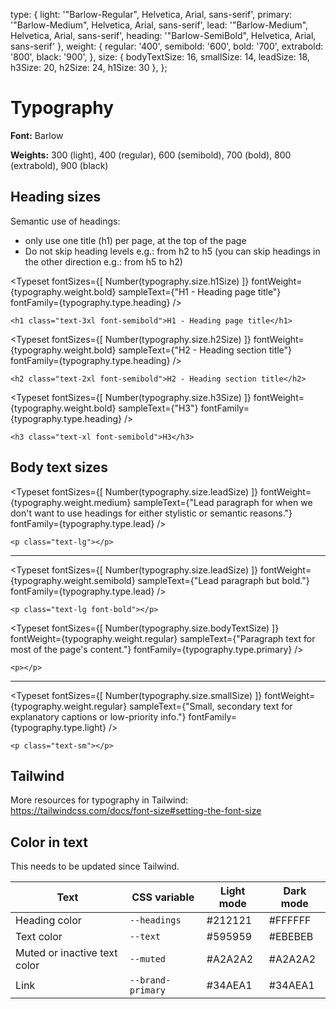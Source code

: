 
<Meta title="Brand/Typography" />

  type: {
    light: '"Barlow-Regular", Helvetica, Arial, sans-serif',
    primary: '"Barlow-Medium", Helvetica, Arial, sans-serif',
    lead: '"Barlow-Medium", Helvetica, Arial, sans-serif',
    heading: '"Barlow-SemiBold", Helvetica, Arial, sans-serif'
  },
  weight: {
    regular: '400',
    semibold: '600',
    bold: '700',
    extrabold: '800',
    black: '900',
  },
  size: {
    bodyTextSize: 16,
    smallSize: 14,
    leadSize: 18,
    h3Size: 20,
    h2Size: 24,
    h1Size: 30
  },
};


# Typography
**Font:** Barlow

**Weights:** 300 (light), 400 (regular), 600 (semibold), 700 (bold), 800 (extrabold), 900 (black)

## **Heading sizes**

Semantic use of headings:
- only use one title (h1) per page, at the top of the page
- Do not skip heading levels e.g.: from h2 to h5 (you can skip headings in the other direction e.g.: from h5 to h2)

<Typeset
  fontSizes={[
    Number(typography.size.h1Size)
  ]}
  fontWeight={typography.weight.bold}
  sampleText={"H1 - Heading page title"}
  fontFamily={typography.type.heading}
/>

`<h1 class="text-3xl font-semibold">H1 - Heading page title</h1>`

<Typeset
  fontSizes={[
    Number(typography.size.h2Size)
  ]}
  fontWeight={typography.weight.bold}
  sampleText={"H2 - Heading section title"}
  fontFamily={typography.type.heading}
/>

`<h2 class="text-2xl font-semibold">H2 - Heading section title</h2>`


<Typeset
  fontSizes={[
    Number(typography.size.h3Size)
  ]}
  fontWeight={typography.weight.bold}
  sampleText={"H3"}
  fontFamily={typography.type.heading}
/>

`<h3 class="text-xl font-semibold">H3</h3>`



## **Body text sizes**

<Typeset
  fontSizes={[
    Number(typography.size.leadSize)
  ]}
  fontWeight={typography.weight.medium}
  sampleText={"Lead paragraph for when we don't want to use headings for either stylistic or semantic reasons."}
  fontFamily={typography.type.lead}
/>

`<p class="text-lg"></p>`

<hr/>

<Typeset
  fontSizes={[
    Number(typography.size.leadSize)
  ]}
  fontWeight={typography.weight.semibold}
  sampleText={"Lead paragraph but bold."}
  fontFamily={typography.type.lead}
/>

`<p class="text-lg font-bold"></p>`

<Typeset
  fontSizes={[
    Number(typography.size.bodyTextSize)
  ]}
  fontWeight={typography.weight.regular}
  sampleText={"Paragraph text for most of the page's content."}
  fontFamily={typography.type.primary}
/>

`<p></p>`

<hr/>

<Typeset
  fontSizes={[
    Number(typography.size.smallSize)
  ]}
  fontWeight={typography.weight.regular}
  sampleText={"Small, secondary text for explanatory captions or low-priority info."}
  fontFamily={typography.type.light}
/>

`<p class="text-sm"></p>`

## **Tailwind**

More resources for typography in Tailwind: https://tailwindcss.com/docs/font-size#setting-the-font-size
## **Color in text**

This needs to be updated since Tailwind.

| Text | CSS variable | **Light mode** | **Dark mode** |
| ---- | ---- | ----------- | ----------- |
| Heading color | `--headings` | #212121 | #FFFFFF |
| Text color | `--text` | #595959 | #EBEBEB |
| Muted or inactive text color | `--muted` | #A2A2A2 | #A2A2A2 |
| Link | `--brand-primary` | #34AEA1 | #34AEA1 |


